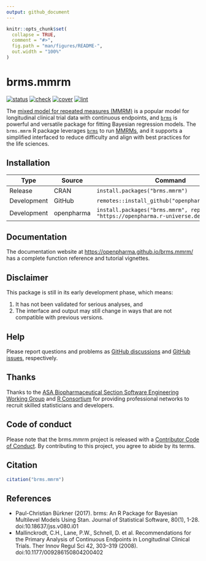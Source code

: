 ```yaml
---
output: github_document
---
```


```r
knitr::opts_chunk$set(
  collapse = TRUE,
  comment = "#>",
  fig.path = "man/figures/README-",
  out.width = "100%"
)
```

# brms.mmrm

<!--
[![CRAN](https://www.r-pkg.org/badges/version/brms.mmrm)](https://CRAN.R-project.org/package=brms.mmrm)
-->
[![status](https://www.repostatus.org/badges/latest/wip.svg)](https://www.repostatus.org/#wip)
[![check](https://github.com/openpharma/brms.mmrm/workflows/check/badge.svg)](https://github.com/openpharma/brms.mmrm/actions?query=workflow%3Acheck)
[![cover](https://github.com/openpharma/brms.mmrm/workflows/cover/badge.svg)](https://github.com/openpharma/brms.mmrm/actions?query=workflow%3Acover)
[![lint](https://github.com/openpharma/brms.mmrm/workflows/lint/badge.svg)](https://github.com/openpharma/brms.mmrm/actions?query=workflow%3Alint)

The [mixed model for repeated measures (MMRM)](https://link.springer.com/article/10.1177/009286150804200402) is a popular model for longitudinal clinical trial data with continuous endpoints, and [`brms`](https://paul-buerkner.github.io/brms/) is powerful and versatile package for fitting Bayesian regression models. The `brms.mmrm` R package leverages [`brms`](https://paul-buerkner.github.io/brms/) to run [MMRMs](https://link.springer.com/article/10.1177/009286150804200402), and it supports a simplified interfaced to reduce difficulty and align with best practices for the life sciences.

## Installation

Type | Source | Command
---|---|---
Release | CRAN | `install.packages("brms.mmrm")`
Development | GitHub | `remotes::install_github("openpharma/brms.mmrm")`
Development | openpharma | `install.packages("brms.mmrm", repos = "https://openpharma.r-universe.dev")`

## Documentation

The documentation website at <https://openpharma.github.io/brms.mmrm/> has a complete function reference and tutorial vignettes.

## Disclaimer

This package is still in its early development phase, which means:

1. It has not been validated for serious analyses, and
2. The interface and output may still change in ways that are not compatible with previous versions.

## Help

Please report questions and problems as [GitHub discussions](https://github.com/openpharma/brms.mmrm) and [GitHub issues](https://github.com/openpharma/brms.mmrm), respectively.

## Thanks

Thanks to the [ASA Biopharmaceutical Section Software Engineering Working Group](https://rconsortium.github.io/asa-biop-swe-wg/) and [R Consortium](https://www.r-consortium.org/) for providing professional networks to recruit skilled statisticians and developers.

## Code of conduct

Please note that the brms.mmrm project is released with a [Contributor Code of Conduct](https://contributor-covenant.org/version/2/1/CODE_OF_CONDUCT.html). By contributing to this project, you agree to abide by its terms.

## Citation

```r
citation("brms.mmrm")
```

## References

* Paul-Christian Bürkner (2017). brms: An R Package for Bayesian
  Multilevel Models Using Stan.
  Journal of Statistical Software, 80(1), 1-28.
  doi:10.18637/jss.v080.i01
* Mallinckrodt, C.H., Lane, P.W., Schnell, D. et al.
  Recommendations for the Primary Analysis of Continuous Endpoints
  in Longitudinal Clinical Trials.
  Ther Innov Regul Sci 42, 303–319 (2008).
  doi:10.1177/009286150804200402
